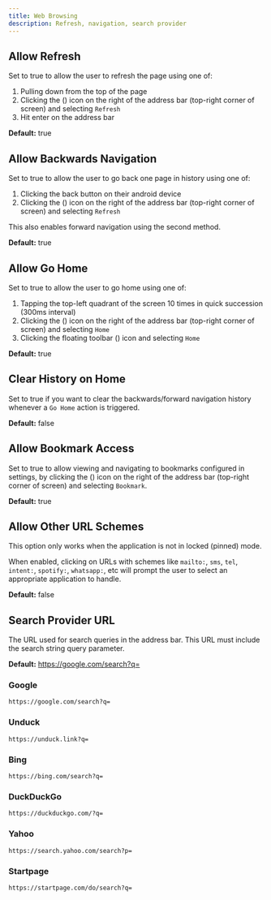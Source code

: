 ```yaml
---
title: Web Browsing
description: Refresh, navigation, search provider
---
```



## Allow Refresh

Set to true to allow the user to refresh the page using one of:

1. Pulling down from the top of the page
1. Clicking the <span className="inline-flex">(<EllipsisVertical />)</span> icon on the right of the address bar (top-right corner of screen) and selecting `Refresh`
1. Hit enter on the address bar

**Default:** true

## Allow Backwards Navigation

Set to true to allow the user to go back one page in history using one of:

1. Clicking the back button on their android device
1. Clicking the <span className="inline-flex">(<EllipsisVertical />)</span> icon on the right of the address bar (top-right corner of screen) and selecting `Refresh`

This also enables forward navigation using the second method.

**Default:** true

## Allow Go Home

Set to true to allow the user to go home using one of:

1. Tapping the top-left quadrant of the screen 10 times in quick succession (300ms interval)
1. Clicking the <span className="inline-flex">(<EllipsisVertical />)</span> icon on the right of the address bar (top-right corner of screen) and selecting `Home`
1. Clicking the floating toolbar <span className="inline-flex">(<Wrench className="-rotate-90"/>)</span> icon and selecting `Home`

**Default:** true

## Clear History on Home

Set to true if you want to clear the backwards/forward navigation history
whenever a `Go Home` action is triggered.

**Default:** false

## Allow Bookmark Access

Set to true to allow viewing and navigating to bookmarks configured in settings, by
clicking the <span className="inline-flex">(<EllipsisVertical />)</span> icon
on the right of the address bar (top-right corner of screen) and selecting `Bookmark`.

**Default:** true

## Allow Other URL Schemes

This option only works when the application is not in locked (pinned) mode.

When enabled, clicking on URLs with schemes like `mailto:`, `sms`, `tel`,
`intent:`, `spotify:`, `whatsapp:`, etc will prompt the user to select an
appropriate application to handle.

**Default:** false

## Search Provider URL

The URL used for search queries in the address bar. This URL must include the search string query parameter.

**Default:** https://google.com/search?q=

### Google
```
https://google.com/search?q=
```

### Unduck
```
https://unduck.link?q=
```

### Bing
```
https://bing.com/search?q=
```

### DuckDuckGo
```
https://duckduckgo.com/?q=
```

### Yahoo
```
https://search.yahoo.com/search?p=
```

### Startpage
```
https://startpage.com/do/search?q=
```
